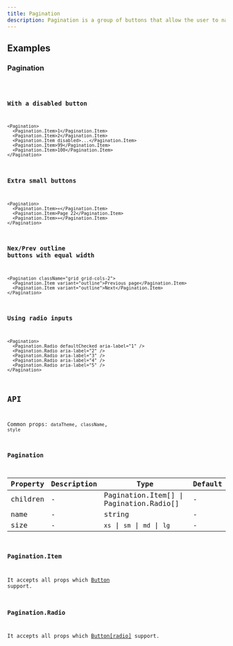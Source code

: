```yaml
---
title: Pagination
description: Pagination is a group of buttons that allow the user to navigate between a set of related content.
---
```


## Examples

### Pagination

<code src="./demo/basic.tsx" />

### With a disabled button

```tsx live
<Pagination>
  <Pagination.Item>1</Pagination.Item>
  <Pagination.Item>2</Pagination.Item>
  <Pagination.Item disabled>...</Pagination.Item>
  <Pagination.Item>99</Pagination.Item>
  <Pagination.Item>100</Pagination.Item>
</Pagination>
```

### Extra small buttons

```tsx live
<Pagination>
  <Pagination.Item>«</Pagination.Item>
  <Pagination.Item>Page 22</Pagination.Item>
  <Pagination.Item>»</Pagination.Item>
</Pagination>
```

### Nex/Prev outline buttons with equal width

```tsx live
<Pagination className="grid grid-cols-2">
  <Pagination.Item variant="outline">Previous page</Pagination.Item>
  <Pagination.Item variant="outline">Next</Pagination.Item>
</Pagination>
```

### Using radio inputs

```tsx live
<Pagination>
  <Pagination.Radio defaultChecked aria-label="1" />
  <Pagination.Radio aria-label="2" />
  <Pagination.Radio aria-label="3" />
  <Pagination.Radio aria-label="4" />
  <Pagination.Radio aria-label="5" />
</Pagination>
```

## API

Common props: `dataTheme`, `className`, `style`

### Pagination

| Property | Description | Type                                    | Default |
| -------- | ----------- | --------------------------------------- | ------- |
| children | -           | Pagination.Item[] \| Pagination.Radio[] | -       |
| name     | -           | string                                  | -       |
| size     | -           | `xs` \| `sm` \| `md` \| `lg`            | -       |

### Pagination.Item

It accepts all props which [Button](/components/button/) support.

### Pagination.Radio

It accepts all props which [Button[radio]](/components/button/) support.
